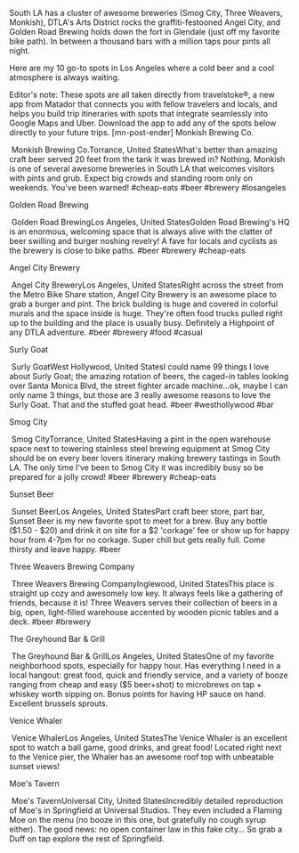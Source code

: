 South LA has a cluster of awesome breweries (Smog City, Three Weavers, Monkish), DTLA's Arts District rocks the graffiti-festooned Angel City, and Golden Road Brewing holds down the fort in Glendale (just off my favorite bike path). In between a thousand bars with a million taps pour pints all night.

Here are my 10 go-to spots in Los Angeles where a cold beer and a cool atmosphere is always waiting.

Editor's note: These spots are all taken directly from travelstoke®, a new app from Matador that connects you with fellow travelers and locals, and helps you build trip itineraries with spots that integrate seamlessly into Google Maps and Uber. Download the app to add any of the spots below directly to your future trips. [mn-post-ender]
Monkish Brewing Co.

 Monkish Brewing Co.Torrance, United StatesWhat's better than amazing craft beer served 20 feet from the tank it was brewed in? Nothing.
Monkish is one of several awesome breweries in South LA that welcomes visitors with pints and grub. Expect big crowds and standing room only on weekends. You've been warned! #cheap-eats #beer #brewery #losangeles


Golden Road Brewing

 Golden Road BrewingLos Angeles, United StatesGolden Road Brewing's HQ is an enormous, welcoming space that is always alive with the clatter of beer swilling and burger noshing revelry! A fave for locals and cyclists as the brewery is close to bike paths. #beer #brewery #cheap-eats


Angel City Brewery

 Angel City BreweryLos Angeles, United StatesRight across the street from the Metro Bike Share station, Angel City Brewery is an awesome place to grab a burger and pint. The brick building is huge and covered in colorful murals and the space inside is huge. They're often food trucks pulled right up to the building and the place is usually busy. Definitely a Highpoint of any DTLA adventure. #beer #brewery #food #casual


Surly Goat

 Surly GoatWest Hollywood, United StatesI could name 99 things I love about Surly Goat; the amazing rotation of beers, the caged-in tables looking over Santa Monica Blvd, the street fighter arcade machine...ok, maybe I can only name 3 things, but those are 3 really awesome reasons to love the Surly Goat. That and the stuffed goat head. #beer #westhollywood #bar


Smog City

 Smog CityTorrance, United StatesHaving a pint in the open warehouse space next to towering stainless steel brewing equipment at Smog City should be on every beer lovers itinerary making brewery tastings in South LA. The only time I've been to Smog City it was incredibly busy so be prepared for a jolly crowd! #beer #brewery #cheap-eats


Sunset Beer

 Sunset BeerLos Angeles, United StatesPart craft beer store, part bar, Sunset Beer is my new favorite spot to meet for a brew. Buy any bottle ($1.50 - $20) and drink it on site for a $2 'corkage' fee or show up for happy hour from 4-7pm for no corkage. Super chill but gets really full. Come thirsty and leave happy. #beer


Three Weavers Brewing Company

 Three Weavers Brewing CompanyInglewood, United StatesThis place is straight up cozy and awesomely low key. It always feels like a gathering of friends, because it is! Three Weavers serves their collection of beers in a big, open, light-filled warehouse accented by wooden picnic tables and a deck. #beer #brewery


The Greyhound Bar &amp; Grill

 The Greyhound Bar &amp; GrillLos Angeles, United StatesOne of my favorite neighborhood spots, especially for happy hour. Has everything I need in a local hangout: great food, quick and friendly service, and a variety of booze ranging from cheap and easy ($5 beer+shot) to microbrews on tap + whiskey worth sipping on. Bonus points for having HP sauce on hand. Excellent brussels sprouts.


Venice Whaler

 Venice WhalerLos Angeles, United StatesThe Venice Whaler is an excellent spot to watch a ball game, good drinks, and great food! Located right next to the Venice pier, the Whaler has an awesome roof top with unbeatable sunset views!


Moe's Tavern

 Moe's TavernUniversal City, United StatesIncredibly detailed reproduction of Moe's in Springfield at Universal Studios. They even included a Flaming Moe on the menu (no booze in this one, but gratefully no cough syrup either). The good news: no open container law in this fake city... So grab a Duff on tap explore the rest of Springfield.

